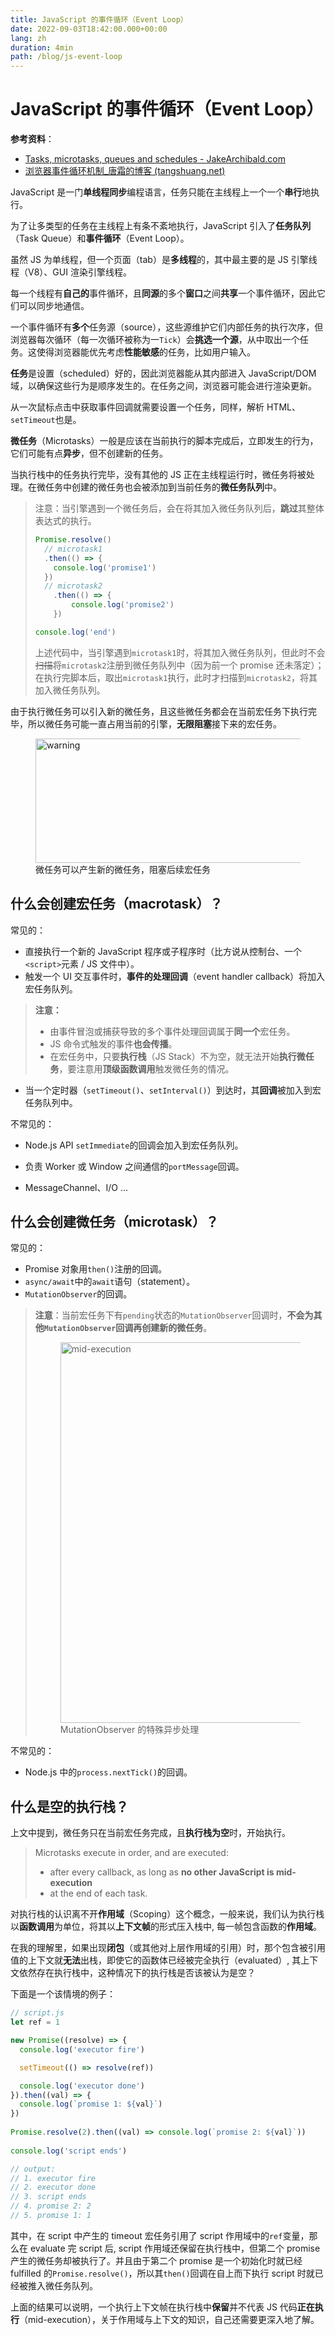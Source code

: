 ```yaml
---
title: JavaScript 的事件循环（Event Loop）
date: 2022-09-03T18:42:00.000+00:00
lang: zh
duration: 4min
path: /blog/js-event-loop
---
```


# JavaScript 的事件循环（Event Loop）

**参考资料**：
- [Tasks, microtasks, queues and schedules - JakeArchibald.com](https://jakearchibald.com/2015/tasks-microtasks-queues-and-schedules/?utm_source=html5weekly)
- [浏览器事件循环机制_唐霜的博客 (tangshuang.net)](https://www.tangshuang.net/7617.html)

JavaScript 是一门**单线程同步**编程语言，任务只能在主线程上一个一个**串行**地执行。

为了让多类型的任务在主线程上有条不紊地执行，JavaScript 引入了**任务队列**（Task Queue）和**事件循环**（Event Loop）。

虽然 JS 为单线程，但一个页面（tab）是**多线程**的，其中最主要的是 JS 引擎线程（V8）、GUI 渲染引擎线程。

每一个线程有**自己的**事件循环，且**同源**的多个**窗口**之间**共享**一个事件循环，因此它们可以同步地通信。

一个事件循环有**多个**任务源（source），这些源维护它们内部任务的执行次序，但浏览器每次循环（每一次循环被称为一`Tick`）会**挑选一个源**，从中取出一个任务。这使得浏览器能优先考虑**性能敏感**的任务，比如用户输入。

**任务**是设置（scheduled）好的，因此浏览器能从其内部进入 JavaScript/DOM 域，以确保这些行为是顺序发生的。在任务之间，浏览器可能会进行渲染更新。

从一次鼠标点击中获取事件回调就需要设置一个任务，同样，解析 HTML、`setTimeout`也是。

**微任务**（Microtasks）一般是应该在当前执行的脚本完成后，立即发生的行为，它们可能有点**异步**，但不创建新的任务。

当执行栈中的任务执行完毕，没有其他的 JS 正在主线程运行时，微任务将被处理。在微任务中创建的微任务也会被添加到当前任务的**微任务队列**中。

> 注意：当引擎遇到一个微任务后，会在将其加入微任务队列后，**跳过**其整体表达式的执行。
>
> ``` javascript
> Promise.resolve()
> 	// microtask1
> 	.then(() => {
>     console.log('promise1')
> 	})
> 	// microtask2
>     .then(() => {
>         console.log('promise2')
>     })
> 
> console.log('end')
> ```
>
> 上述代码中，当引擎遇到`microtask1`时，将其加入微任务队列，但此时不会<del>扫描</del>将`microtask2`注册到微任务队列中（因为前一个 promise 还未落定）；在执行完脚本后，取出`microtask1`执行，此时才扫描到`microtask2`，将其加入微任务队列。

由于执行微任务可以引入新的微任务，且这些微任务都会在当前宏任务下执行完毕，所以微任务可能一直占用当前的引擎，**无限阻塞**接下来的宏任务。

<figure>
  <img width="837" height="199" src="/images/js-event-loop/warning.png" alt="warning" rel="noreferrer" className="invertable" />
  <figcaption>微任务可以产生新的微任务，阻塞后续宏任务</figcaption>
</figure>

## 什么会创建宏任务（macrotask）？

常见的：

+ 直接执行一个新的 JavaScript 程序或子程序时（比方说从控制台、一个`<script>`元素 / JS 文件中）。
+ 触发一个 UI 交互事件时，**事件的处理回调**（event handler callback）将加入宏任务队列。

> **注意：**
>
> + 由事件冒泡或捕获导致的多个事件处理回调属于**同一个**宏任务。
> + JS 命令式触发的事件**也会传播**。
> + 在宏任务中，只要**执行栈**（JS Stack）不为空，就无法开始**执行微任务**，要注意用**顶级函数调用**触发微任务的情况。

+ 当一个定时器（`setTimeout()`、`setInterval()`）到达时，其**回调**被加入到宏任务队列中。

不常见的：

+ Node.js API `setImmediate`的回调会加入到宏任务队列。

+ 负责 Worker 或 Window 之间通信的`portMessage`回调。
+ MessageChannel、I/O ...

## 什么会创建微任务（microtask）？

常见的：

+ Promise 对象用`then()`注册的回调。
+ `async/await`中的`await`语句（statement）。
+ `MutationObserver`的回调。

> **注意**：当前宏任务下有`pending`状态的`MutationObserver`回调时，**不会为其他`MutationObserver`回调再创建新的微任务**。
>
><figure>
>  <img width="849" height="609" alt="mid-execution" rel="noreferrer" src="/images/js-event-loop/mid-execution.png" />
>  <figcaption>MutationObserver 的特殊异步处理</figcaption>
></figure>

不常见的：

+ Node.js 中的`process.nextTick()`的回调。

## 什么是**空**的执行栈？

上文中提到，微任务只在当前宏任务完成，且**执行栈为空**时，开始执行。

> Microtasks execute in order, and are executed:
> + after every callback, as long as **no other JavaScript is mid-execution**
> + at the end of each task.

对执行栈的认识离不开**作用域**（Scoping）这个概念，一般来说，我们认为执行栈以**函数调用**为单位，将其以**上下文帧**的形式压入栈中,
每一帧包含函数的**作用域**。

在我的理解里，如果出现**闭包**（或其他对上层作用域的引用）时，那个包含被引用值的上下文就**无法**出栈，即使它的函数体已经被完全执行（evaluated）,
其上下文依然存在执行栈中，这种情况下的执行栈是否该被认为是空？

下面是一个该情境的例子：

``` js
// script.js
let ref = 1

new Promise((resolve) => {
  console.log('executor fire')

  setTimeout(() => resolve(ref))

  console.log('executor done')
}).then((val) => {
  console.log(`promise 1: ${val}`)
})
  
Promise.resolve(2).then((val) => console.log(`promise 2: ${val}`))
  
console.log('script ends')

// output:
// 1. executor fire
// 2. executor done
// 3. script ends
// 4. promise 2: 2
// 5. promise 1: 1
```

其中，在 script 中产生的 timeout 宏任务引用了 script 作用域中的`ref`变量，那么在 evaluate 完 script 后,
script 作用域还保留在执行栈中，但第二个 promise 产生的微任务却被执行了。并且由于第二个 promise 是一个初始化时就已经 fulfilled
的`Promise.resolve()`，所以其`then()`回调在自上而下执行 script 时就已经被推入微任务队列。

上面的结果可以说明，一个执行上下文帧在执行栈中**保留**并不代表 JS 代码**正在执行**（mid-execution），关于作用域与上下文的知识，自己还需要更深入地了解。
